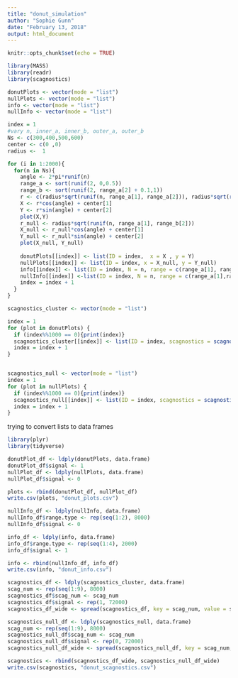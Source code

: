 ```yaml
---
title: "donut_simulation"
author: "Sophie Gunn"
date: "February 13, 2018"
output: html_document
---
```


```r
knitr::opts_chunk$set(echo = TRUE)
```

```r
library(MASS)
library(readr)
library(scagnostics)
```

```r

donutPlots <- vector(mode = "list")
nullPlots <- vector(mode = "list")
info <- vector(mode = "list")
nullInfo <- vector(mode = "list")

index = 1
#vary n, inner_a, inner_b, outer_a, outer_b
Ns <- c(300,400,500,600)
center <- c(0 ,0)
radius <-  1

for (i in 1:2000){
  for(n in Ns){
    angle <- 2*pi*runif(n)
    range_a <- sort(runif(2, 0,0.5))
    range_b <- sort(runif(2, range_a[2] + 0.1,1))
    r <- c(radius*sqrt(runif(n, range_a[1], range_a[2])), radius*sqrt(runif(n, range_b[1], range_b[2])))
    X <- r*cos(angle) + center[1]
    Y <- r*sin(angle) + center[2]
    plot(X,Y)
    r_null <- radius*sqrt(runif(n, range_a[1], range_b[2]))
    X_null <- r_null*cos(angle) + center[1]
    Y_null <- r_null*sin(angle) + center[2]
    plot(X_null, Y_null)
    
    donutPlots[[index]] <- list(ID = index,  x = X , y = Y)
    nullPlots[[index]] <- list(ID = index, x = X_null, y = Y_null)
    info[[index]] <- list(ID = index, N = n, range = c(range_a[1], range_a[2], range_b[1], range_b[2]))
    nullInfo[[index]] <-list(ID = index, N = n, range = c(range_a[1],range_b[2]))
    index = index + 1
  }
}

scagnostics_cluster <- vector(mode = "list")

index = 1
for (plot in donutPlots) {
  if (index%%1000 == 0){print(index)}
  scagnostics_cluster[[index]] <- list(ID = index, scagnostics = scagnostics(plot$x, plot$y)$s)
  index = index + 1
}


scagnostics_null <- vector(mode = "list")
index = 1
for (plot in nullPlots) {
  if (index%%1000 == 0){print(index)}
  scagnostics_null[[index]] <- list(ID = index, scagnostics = scagnostics(plot$x, plot$y)$s)
  index = index + 1
}


```


trying to convert lists to data frames
```r
library(plyr)
library(tidyverse)

donutPlot_df <- ldply(donutPlots, data.frame)
donutPlot_df$signal <- 1
nullPlot_df <- ldply(nullPlots, data.frame)
nullPlot_df$signal <- 0

plots <- rbind(donutPlot_df, nullPlot_df)
write.csv(plots, "donut_plots.csv")

nullInfo_df <- ldply(nullInfo, data.frame)
nullInfo_df$range.type <- rep(seq(1:2), 8000)
nullInfo_df$signal <- 0

info_df <- ldply(info, data.frame)
info_df$range.type <- rep(seq(1:4), 2000)
info_df$signal <- 1

info <- rbind(nullInfo_df, info_df)
write.csv(info, "donut_info.csv")

scagnostics_df <- ldply(scagnostics_cluster, data.frame)
scag_num <- rep(seq(1:9), 8000)
scagnostics_df$scag_num <- scag_num
scagnostics_df$signal <- rep(1, 72000)
scagnostics_df_wide <- spread(scagnostics_df, key = scag_num, value = scagnostics)

scagnostics_null_df <- ldply(scagnostics_null, data.frame)
scag_num <- rep(seq(1:9), 8000)
scagnostics_null_df$scag_num <- scag_num
scagnostics_null_df$signal <- rep(0, 72000)
scagnostics_null_df_wide <- spread(scagnostics_null_df, key = scag_num, value = scagnostics)

scagnostics <- rbind(scagnostics_df_wide, scagnostics_null_df_wide)
write.csv(scagnostics, "donut_scagnostics.csv")
```


